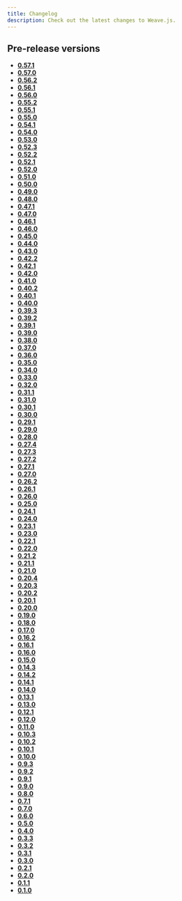 ```yaml
---
title: Changelog
description: Check out the latest changes to Weave.js.
---
```


## Pre-release versions

- [**0.57.1**](/docs/main/changelog/prerelease/0.57.1)
- [**0.57.0**](/docs/main/changelog/prerelease/0.57.0)
- [**0.56.2**](/docs/main/changelog/prerelease/0.56.2)
- [**0.56.1**](/docs/main/changelog/prerelease/0.56.1)
- [**0.56.0**](/docs/main/changelog/prerelease/0.56.0)
- [**0.55.2**](/docs/main/changelog/prerelease/0.55.2)
- [**0.55.1**](/docs/main/changelog/prerelease/0.55.1)
- [**0.55.0**](/docs/main/changelog/prerelease/0.55.0)
- [**0.54.1**](/docs/main/changelog/prerelease/0.54.1)
- [**0.54.0**](/docs/main/changelog/prerelease/0.54.0)
- [**0.53.0**](/docs/main/changelog/prerelease/0.53.0)
- [**0.52.3**](/docs/main/changelog/prerelease/0.52.3)
- [**0.52.2**](/docs/main/changelog/prerelease/0.52.2)
- [**0.52.1**](/docs/main/changelog/prerelease/0.52.1)
- [**0.52.0**](/docs/main/changelog/prerelease/0.52.0)
- [**0.51.0**](/docs/main/changelog/prerelease/0.51.0)
- [**0.50.0**](/docs/main/changelog/prerelease/0.50.0)
- [**0.49.0**](/docs/main/changelog/prerelease/0.49.0)
- [**0.48.0**](/docs/main/changelog/prerelease/0.48.0)
- [**0.47.1**](/docs/main/changelog/prerelease/0.47.1)
- [**0.47.0**](/docs/main/changelog/prerelease/0.47.0)
- [**0.46.1**](/docs/main/changelog/prerelease/0.46.1)
- [**0.46.0**](/docs/main/changelog/prerelease/0.46.0)
- [**0.45.0**](/docs/main/changelog/prerelease/0.45.0)
- [**0.44.0**](/docs/main/changelog/prerelease/0.44.0)
- [**0.43.0**](/docs/main/changelog/prerelease/0.43.0)
- [**0.42.2**](/docs/main/changelog/prerelease/0.42.2)
- [**0.42.1**](/docs/main/changelog/prerelease/0.42.1)
- [**0.42.0**](/docs/main/changelog/prerelease/0.42.0)
- [**0.41.0**](/docs/main/changelog/prerelease/0.41.0)
- [**0.40.2**](/docs/main/changelog/prerelease/0.40.2)
- [**0.40.1**](/docs/main/changelog/prerelease/0.40.1)
- [**0.40.0**](/docs/main/changelog/prerelease/0.40.0)
- [**0.39.3**](/docs/main/changelog/prerelease/0.39.3)
- [**0.39.2**](/docs/main/changelog/prerelease/0.39.2)
- [**0.39.1**](/docs/main/changelog/prerelease/0.39.1)
- [**0.39.0**](/docs/main/changelog/prerelease/0.39.0)
- [**0.38.0**](/docs/main/changelog/prerelease/0.38.0)
- [**0.37.0**](/docs/main/changelog/prerelease/0.37.0)
- [**0.36.0**](/docs/main/changelog/prerelease/0.36.0)
- [**0.35.0**](/docs/main/changelog/prerelease/0.35.0)
- [**0.34.0**](/docs/main/changelog/prerelease/0.34.0)
- [**0.33.0**](/docs/main/changelog/prerelease/0.33.0)
- [**0.32.0**](/docs/main/changelog/prerelease/0.32.0)
- [**0.31.1**](/docs/main/changelog/prerelease/0.31.1)
- [**0.31.0**](/docs/main/changelog/prerelease/0.31.0)
- [**0.30.1**](/docs/main/changelog/prerelease/0.30.1)
- [**0.30.0**](/docs/main/changelog/prerelease/0.30.0)
- [**0.29.1**](/docs/main/changelog/prerelease/0.29.1)
- [**0.29.0**](/docs/main/changelog/prerelease/0.29.0)
- [**0.28.0**](/docs/main/changelog/prerelease/0.28.0)
- [**0.27.4**](/docs/main/changelog/prerelease/0.27.4)
- [**0.27.3**](/docs/main/changelog/prerelease/0.27.3)
- [**0.27.2**](/docs/main/changelog/prerelease/0.27.2)
- [**0.27.1**](/docs/main/changelog/prerelease/0.27.1)
- [**0.27.0**](/docs/main/changelog/prerelease/0.27.0)
- [**0.26.2**](/docs/main/changelog/prerelease/0.26.2)
- [**0.26.1**](/docs/main/changelog/prerelease/0.26.1)
- [**0.26.0**](/docs/main/changelog/prerelease/0.26.0)
- [**0.25.0**](/docs/main/changelog/prerelease/0.25.0)
- [**0.24.1**](/docs/main/changelog/prerelease/0.24.1)
- [**0.24.0**](/docs/main/changelog/prerelease/0.24.0)
- [**0.23.1**](/docs/main/changelog/prerelease/0.23.1)
- [**0.23.0**](/docs/main/changelog/prerelease/0.23.0)
- [**0.22.1**](/docs/main/changelog/prerelease/0.22.1)
- [**0.22.0**](/docs/main/changelog/prerelease/0.22.0)
- [**0.21.2**](/docs/main/changelog/prerelease/0.21.2)
- [**0.21.1**](/docs/main/changelog/prerelease/0.21.1)
- [**0.21.0**](/docs/main/changelog/prerelease/0.21.0)
- [**0.20.4**](/docs/main/changelog/prerelease/0.20.4)
- [**0.20.3**](/docs/main/changelog/prerelease/0.20.3)
- [**0.20.2**](/docs/main/changelog/prerelease/0.20.2)
- [**0.20.1**](/docs/main/changelog/prerelease/0.20.1)
- [**0.20.0**](/docs/main/changelog/prerelease/0.20.0)
- [**0.19.0**](/docs/main/changelog/prerelease/0.19.0)
- [**0.18.0**](/docs/main/changelog/prerelease/0.18.0)
- [**0.17.0**](/docs/main/changelog/prerelease/0.17.0)
- [**0.16.2**](/docs/main/changelog/prerelease/0.16.2)
- [**0.16.1**](/docs/main/changelog/prerelease/0.16.1)
- [**0.16.0**](/docs/main/changelog/prerelease/0.16.0)
- [**0.15.0**](/docs/main/changelog/prerelease/0.15.0)
- [**0.14.3**](/docs/main/changelog/prerelease/0.14.3)
- [**0.14.2**](/docs/main/changelog/prerelease/0.14.2)
- [**0.14.1**](/docs/main/changelog/prerelease/0.14.1)
- [**0.14.0**](/docs/main/changelog/prerelease/0.14.0)
- [**0.13.1**](/docs/main/changelog/prerelease/0.13.1)
- [**0.13.0**](/docs/main/changelog/prerelease/0.13.0)
- [**0.12.1**](/docs/main/changelog/prerelease/0.12.1)
- [**0.12.0**](/docs/main/changelog/prerelease/0.12.0)
- [**0.11.0**](/docs/main/changelog/prerelease/0.11.0)
- [**0.10.3**](/docs/main/changelog/prerelease/0.10.3)
- [**0.10.2**](/docs/main/changelog/prerelease/0.10.2)
- [**0.10.1**](/docs/main/changelog/prerelease/0.10.1)
- [**0.10.0**](/docs/main/changelog/prerelease/0.10.0)
- [**0.9.3**](/docs/main/changelog/prerelease/0.9.3)
- [**0.9.2**](/docs/main/changelog/prerelease/0.9.2)
- [**0.9.1**](/docs/main/changelog/prerelease/0.9.1)
- [**0.9.0**](/docs/main/changelog/prerelease/0.9.0)
- [**0.8.0**](/docs/main/changelog/prerelease/0.8.0)
- [**0.7.1**](/docs/main/changelog/prerelease/0.7.1)
- [**0.7.0**](/docs/main/changelog/prerelease/0.7.0)
- [**0.6.0**](/docs/main/changelog/prerelease/0.6.0)
- [**0.5.0**](/docs/main/changelog/prerelease/0.5.0)
- [**0.4.0**](/docs/main/changelog/prerelease/0.4.0)
- [**0.3.3**](/docs/main/changelog/prerelease/0.3.3)
- [**0.3.2**](/docs/main/changelog/prerelease/0.3.2)
- [**0.3.1**](/docs/main/changelog/prerelease/0.3.1)
- [**0.3.0**](/docs/main/changelog/prerelease/0.3.0)
- [**0.2.1**](/docs/main/changelog/prerelease/0.2.1)
- [**0.2.0**](/docs/main/changelog/prerelease/0.2.0)
- [**0.1.1**](/docs/main/changelog/prerelease/0.1.1)
- [**0.1.0**](/docs/main/changelog/prerelease/0.1.0)
